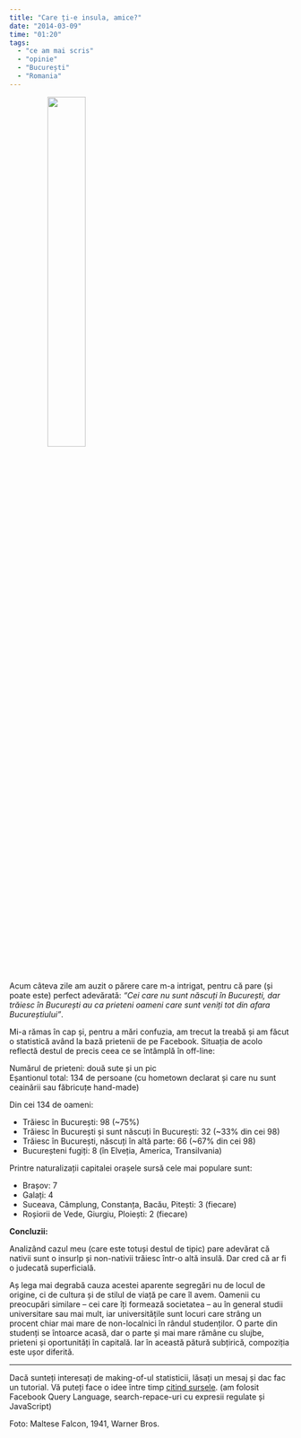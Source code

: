 ```yaml
---
title: "Care ți-e insula, amice?"
date: "2014-03-09"
time: "01:20"
tags:
  - "ce am mai scris"
  - "opinie"
  - "București"
  - "Romania"
---
```

<figure class="tmblr-full" data-orig-height="369" data-orig-src="" data-orig-width="500">
<img src="media/78994855986_0.png" style="width:40%; margin: 0 0 0.2em 2em" data-align="right" data-orig-height="369" data-orig-src="" data-orig-width="500" />
</figure>

Acum câteva zile am auzit o părere care m-a intrigat, pentru că pare (și poate este) perfect adevărată: *"Cei care nu sunt născuți în București, dar trăiesc în București au ca prieteni oameni care sunt veniți tot din afara Bucureștiului"*.

Mi-a rămas în cap și, pentru a mări confuzia, am trecut la treabă și am făcut o statistică având la bază prietenii de pe Facebook. Situația de acolo reflectă destul de precis ceea ce se întâmplă în off-line:

Numărul de prieteni: două sute și un pic\
Eșantionul total: 134 de persoane (cu hometown declarat și care nu sunt ceainării sau făbricuțe hand-made)

Din cei 134 de oameni:

-   Trăiesc în București: 98 (\~75%)
-   Trăiesc în București și sunt născuți în București: 32 (\~33% din cei 98)
-   Trăiesc în București, născuți în altă parte: 66 (\~67% din cei 98)
-   Bucureșteni fugiți: 8 (în Elveția, America, Transilvania)

Printre naturalizații capitalei orașele sursă cele mai populare sunt:

-   Brașov: 7
-   Galați: 4
-   Suceava, Câmplung, Constanța, Bacău, Pitești: 3 (fiecare)
-   Roșiorii de Vede, Giurgiu, Ploiești: 2 (fiecare)

**Concluzii:**

Analizând cazul meu (care este totuși destul de tipic) pare adevărat că nativii sunt o insurlp și non-nativii trăiesc într-o altă insulă. Dar cred că ar fi o judecată superficială.

Aș lega mai degrabă cauza acestei aparente segregări nu de locul de origine, ci de cultura și de stilul de viață pe care îl avem. Oamenii cu preocupări similare -- cei care îți formează societatea -- au în general studii universitare sau mai mult, iar universitățile sunt locuri care strâng un procent chiar mai mare de non-localnici în rândul studenților. O parte din studenți se întoarce acasă, dar o parte și mai mare rămâne cu slujbe, prieteni și oportunități în capitală. Iar în această pătură subțirică, compoziția este ușor diferită.

------------------------------------------------------------------------

Dacă sunteți interesați de making-of-ul statisticii, lăsați un mesaj și dac fac un tutorial. Vă puteți face o idee între timp [citind sursele](https://gist.github.com/cdinu/9440102){target="_blank"}. (am folosit Facebook Query Language, search-repace-uri cu expresii regulate și JavaScript)

[Foto: Maltese Falcon, 1941, Warner Bros.]{.small}